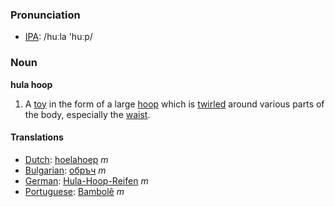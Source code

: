 === Pronunciation ===
*[[w:IPA|IPA]]: /huːla 'huːp/
===Noun===
'''hula hoop'''

# A [[toy]] in the form of a large [[hoop]] which is [[twirl]]ed around various parts of the body, especially the [[waist]].

====Translations====
*[[Dutch]]: [[hoelahoep]] ''m''
*[[Bulgarian]]: [[обръч]] ''m''
*[[German]]: [[Hula-Hoop-Reifen]] ''m''
*[[Portuguese]]: [[Bambolê]] ''m''
